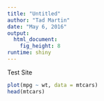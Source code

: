 ```yaml
---
title: "Untitled"
author: "Tad Martin"
date: "May 6, 2016"
output: 
  html_document: 
    fig_height: 8
runtime: shiny
---
```



Test Site

```r

plot(mpg ~ wt, data = mtcars)
head(mtcars)
```